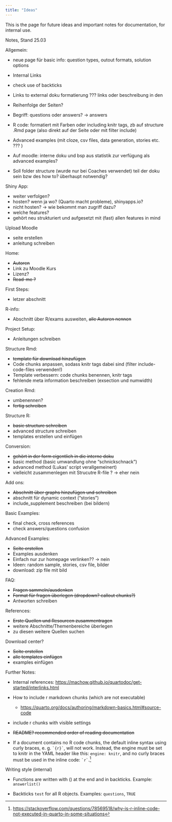 ```yaml
---
title: "Ideas"
---
```


This is the page for future ideas and important notes for documentation, for internal use. 

Notes, Stand 25.03 

Allgemein: 

- neue page für basic info: question types, outout formats, solution options 

- Internal Links 
- check use of backticks 
- Links to external doku formatierung ??? links oder beschreibung in den []() 
- Reihenfolge der Seiten? 
- Begriff: questions oder answers? -> answers 
- R code: formatiert mit Farben oder including knitr tags, zb auf structure .Rmd page (also direkt auf der Seite oder mit filter include)
- Advanced examples (mit cloze, csv files, data generation, stories etc. ??? )
- Auf moodle: interne doku und bsp aus statistik zur verfügung als advanced examples? 
- Soll folder structure (wurde nur bei Coaches verwendet) teil der doku sein bzw des how to? überhaupt notwendig? 

Shiny App: 

- weiter verfolgen? 
- hosten? wenn ja wo? (Quarto macht probleme), shinyapps.io? 
- nicht hosten? -> wie bekommt man zugriff dazu? 
- welche features? 
- gehört neu strukturiert und aufgesetzt mit (fast) allen features in mind 

Upload Moodle 

- seite erstellen 
- anleitung schreiben 

Home: 

- ~~Autoren~~ 
- Link zu Moodle Kurs 
- Lizenz? 
- ~~Read-me ?~~ 

First Steps: 

- letzer abschnitt 

R-info: 

- Abschnitt über R/exams ausweiten, ~~alle Autoren nennen~~ 

Project Setup: 

- Anleitungen schreiben

Structure Rmd: 

- ~~template für download hinzufügen~~
- Code chunks anpassen, sodass knitr tags dabei sind (filter include-code-files verwenden!)
- Template verbessern: code chunks benennen, knitr tags 
- fehlende meta information beschreiben (exsection und numwidth)

Creation Rmd:

- umbenennen? 
- ~~fertig schreiben~~ 

Structure R: 

- ~~basic structure schreiben~~
- advanced structure schreiben 
- templates erstellen und einfügen 

Conversion: 

- ~~gehört in der form eigentlich in die interne doku~~ 
- basic method (basic umwandlung ohne "schnickschnack")
- advanced method (Lukas' script verallgemeinert)
- vielleicht zusammenlegen mit Strucutre R-file ? -> eher nein 


Add ons: 

- ~~Abschnitt über graphs hinzufügen und schreiben~~ 
- abschnitt für dynamic context ("stories")
- include_supplement beschreiben (bei bildern)

Basic Examples: 

- final check, cross references 
- check answers/questions confusion 

Advanced Examples: 

- ~~Seite erstellen~~ 
- Examples ausdenken 
- Einfach nur zur homepage verlinken?? -> nein 
- Ideen: random sample, stories, csv file, bilder 
- download: zip file mit bild 

FAQ: 

- ~~Fragen sammeln/ausdenken~~ 
- ~~Format für fragen überlegen (dropdown? callout chunks?)~~
- Antworten schreiben 

References: 

- ~~Erste Quellen und Resourcen zusammentragen~~ 
- weitere Abschnitte/Themenbereiche überlegen 
- zu diesen weitere Quellen suchen 

Download center? 

- ~~Seite erstellen~~ 
- ~~alle templates einfügen~~
- examples einfügen 

Further Notes: 

- Internal references: <https://machow.github.io/quartodoc/get-started/interlinks.html>

-   How to include r markdown chunks (which are not executable)

    -   <https://quarto.org/docs/authoring/markdown-basics.html#source-code>

-   include r chunks with visible settings

-   ~~README? recommended order of reading documentation~~

-   If a document contains no R code chunks, the default inline syntax using curly braces, e. g. `` `{r}` ``, will not work. Instead, the engine must be set to knitr in the YAML header like this: `engine: knitr`, and no curly braces must be used in the inline code: `` `r` ``.[^1]

[^1]: <https://stackoverflow.com/questions/78569518/why-is-r-inline-code-not-executed-in-quarto-in-some-situations>

Writing style (internal)

-   Functions are written with () at the end and in backticks. Example: `answerlist()`

-   Backticks `test` for all R objects. Examples: `questions`, `TRUE`
